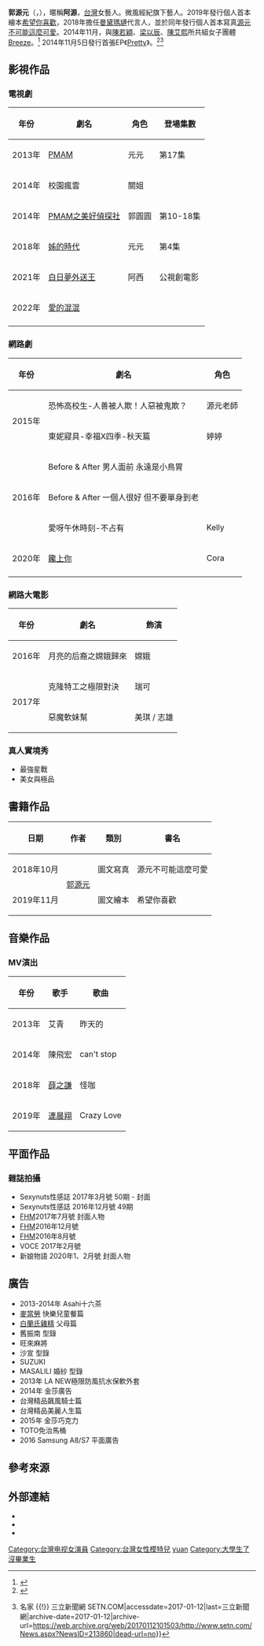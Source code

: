{{veil|time=2020-04-10}}
{{藝人
|姓名 = 郭源元
|類型 = 女藝人
|圖片 =
|圖片簡介 = 
|羅馬拼音 = 
|英文名 = Yuan Kuo
|國籍 = {{ROC}}
|暱稱 = 阿源
|出生日期 = {{birth date and age|1988|10|10}}
|語言 = [[國語|國語]]
|職業 = 演員、模特兒、歌手
|教育程度 = 
|唱片公司 = [[美妙音樂|美妙音樂]]（2014年至今）
|經紀公司 = [[微風國際|微風國際]]（2014年至今）
|相關團體 = [[Breeze|Breeze]]團長
|imdb = 13477762
}}
'''郭源元'''（{{lang-en|Yuan Kuo}}，{{bd|1988年|10月10日}}），暱稱'''阿源'''，[[台灣|台灣]]女藝人。微風經紀旗下藝人。2019年發行個人首本繪本[[希望你喜歡|希望你喜歡]]，2018年擔任[[曼黛瑪璉|曼黛瑪璉]]代言人，並於同年發行個人首本寫真[[源元不可能這麼可愛|源元不可能這麼可愛]]。2014年11月，與[[陳若穎|陳若穎]]、[[梁以辰|梁以辰]]、[[陳郁涵|陳艾熙]]所共組女子團體[[Breeze|Breeze]]。<ref>{{Cite web |url=http://www.setn.com/E/News.aspx?PageGroupID=8&NewsID=46942&PageType=3 |title=Dream Girls小心！「微女神」秘訓2年火辣亮相 |accessdate=2014-12-19 |archive-date=2015-09-24 |archive-url=https://web.archive.org/web/20150924115121/http://www.setn.com/E/News.aspx?PageGroupID=8&NewsID=46942&PageType=3 |dead-url=no }}</ref> 2014年11月5日發行首張EP《[[Pretty|Pretty]]》。<ref>{{Cite web |url=http://www.wownews.tw/article.php?sn=20281 |title=微女神團體「breeze」首度亮相 載歌載舞美麗出「輯」 |accessdate=2014-12-25 |archive-date=2015-12-22 |archive-url=https://web.archive.org/web/20151222094430/http://www.wownews.tw/article.php?sn=20281 |dead-url=no }}</ref><ref>{{Cite web|url=http://www.setn.com/News.aspx?NewsID=213860|title=SEXY NUTS／長腿小露性感 優雅「微女神」郭源元 {{!}} 名家 {{!}} 三立新聞網 SETN.COM|accessdate=2017-01-12|last=三立新聞網|archive-date=2017-01-12|archive-url=https://web.archive.org/web/20170112101503/http://www.setn.com/News.aspx?NewsID=213860|dead-url=no}}</ref>

== 影視作品 ==
=== 電視劇 ===
{| class="wikitable"
|-
! 年份 !! 劇名 !! 角色 !! 登場集數 
|-
| 2013年 || [[PMAM|PMAM]] || 元元 || 第17集 
|-
| 2014年 || 校園瘋雲 || 關姐 ||  
|-
| 2014年 || [[PMAM之美好偵探社|PMAM之美好偵探社]] || 郭圓圓 || 第10-18集 
|-
| 2018年 || [[姊的時代|姊的時代]]||元元||第4集
|-
| 2021年 || [[白日夢外送王|白日夢外送王]]||阿西||公視創電影
|-
| 2022年 || [[愛的混混|愛的混混]] ||  || 
|-
|}

=== 網路劇 ===
{| class="wikitable"
|-
! 年份 !! 劇名 !! 角色 
|-
|rowspan=2| 2015年 || 恐怖高校生-人善被人欺！人惡被鬼欺？  || 源元老師
|-
|東妮寢具-幸福X四季-秋天篇 || 婷婷 
|-
|rowspan=3| 2016年 || Before & After  男人面前 永遠是小鳥胃 ||
|-
| Before & After  一個人很好 但不要單身到老 || 
|-
| 愛呀午休時刻-不占有 || Kelly
|-
|rowspan=1| 2020年 || [[饞上你|饞上你]] || Cora
|-
|}

=== 網路大電影 ===
{| class="wikitable"
|-
! 年份 !! 劇名 !! 飾演 
|-
| 2016年 || 月亮的后裔之嫦娥歸來 || 嫦娥 
|-
|rowspan=2| 2017年 || 克隆特工之極限對決 || 瑞可 
|-
|惡魔軟妹幫 || 美琪 / 志雄 
|}

=== 真人實境秀 ===
*最強星戰
*美女與極品

== 書籍作品 ==
{| class="wikitable"
!日期
!作者
!類別
!書名
|- 
| 2018年10月 || rowspan=2 | [[郭源元|郭源元]] || 圖文寫真 || 源元不可能這麼可愛
|- 
| 2019年11月 || 圖文繪本 || 希望你喜歡
|}
== 音樂作品 ==
=== MV演出 ===
{| class="wikitable"
|-
! 年份 !! 歌手 !! 歌曲 
|-
| 2013年 || 艾青 || 昨天的
|-
| 2014年 || 陳飛宏 || can't stop
|-
| 2018年 || [[薛之謙|薛之謙]] || 怪咖
|-
| 2019年 || [[連晨翔|連晨翔]] || Crazy Love
|}
== 平面作品 ==
=== 雜誌拍攝 ===
*Sexynuts性感誌 2017年3月號 50期 - 封面
*Sexynuts性感誌 2016年12月號 49期
*[[FHM|FHM]]2017年7月號 封面人物
*[[FHM|FHM]]2016年12月號
*[[FHM|FHM]]2016年8月號
*VOCE 2017年2月號
*新娘物語 2020年1、2月號 封面人物

== 廣告 ==
* 2013-2014年 Asahi十六茶
* [[麥當勞|麥當勞]] 快樂兒童餐篇
* [[白蘭氏雞精|白蘭氏雞精]] 父母篇
*舊振南 型錄
*旺來麻將
*沙宣 型錄
*SUZUKI
*MASALILI 婚紗 型錄
*2013年  LA NEW極限防風抗水保軟外套
*2014年  金莎廣告
*台灣精品飆風騎士篇
*台灣精品美麗人生篇
*2015年 金莎巧克力
*TOTO免治馬桶
*2016 Samsung A8/S7 平面廣告

==參考來源==
{{reflist}}

== 外部連結 ==
*{{Facebook|Yuan2fighting|郭源元}}
*{{Sinaweibo|1826238924|郭源元Yuanyuan}}
*{{Instagram|yuankuoyuan|yuankuoyuan}}

{{微風國際藝人經紀}}
[[Category:台灣电视女演員|Category:台灣电视女演員]]
[[Category:台灣女性模特兒|Category:台灣女性模特兒]]
[[Category:郭姓|yuan]]
[[Category:大學生了沒畢業生|Category:大學生了沒畢業生]]